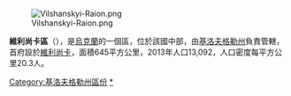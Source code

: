 [[Image:Vilshanskyi-Raion.png|right]]

{{Coord|48|17|6|N|30|51|40|E|display=title}}

'''維利尚卡區'''（{{lang-uk|Вільшанський район}}），是[[烏克蘭|烏克蘭]]的一個區，位於該國中部，由[[基洛夫格勒州|基洛夫格勒州]]負責管轄，首府設於[[維利尚卡|維利尚卡]]，面積645平方公里，2013年人口13,092，人口密度每平方公里20.3人。

{{DEFAULTSORT:Вільшанський район}}
[[Category:基洛夫格勒州區份|Category:基洛夫格勒州區份]]
[[Category:維利尚卡區|*]]


{{Kirovohrad-geo-stub}}